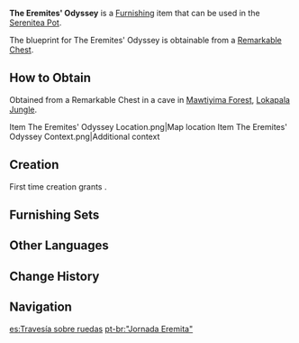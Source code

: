 {{Furnishing Infobox
|id             = 373360
|image          = Item The Eremites' Odyssey.png
|category       = Landscape
|subcategory    = Ornament
|quality        = 3
|adeptal_energy = 60
|load           = 45
|reduced_load   = 34
|description    = Mercenary groups that can operate for long periods of time out in the wild often have good planning capabilities, focusing on logistical operations for long-haul movements and tools that facilitate the transportation of materials. It was for this purpose that this agile cart was designed. Its body is made out of less dense [[Adhigama Wood]], with metal wheels on either side that possess high resistance against wear and tear, which allows them to operate on less-than-ideal roads for a long time.<br />These carts are often pulled by [[Sumpter Beast]]s, and in emergencies, a portion of the supplies onboard can be jettisoned to be moved by human hands instead. Sometimes, mercenaries will load heavy items onto these carts for strength training. It is said that [[Dehya|a certain mercenary]] with long black-and-golden hair can drag a full cartload faster than 90% of mercenaries can run at full tilt. She herself has given no credence to such rumors, claiming that such a scene would be "way too comical."
|mention        = Dehya
|blueprint      = Remarkable Chest
|source1        = 
}}
'''The Eremites' Odyssey''' is a [[Furnishing]] item that can be used in the [[Serenitea Pot]].

The blueprint for The Eremites' Odyssey is obtainable from a [[Remarkable Chest]].

==How to Obtain==
Obtained from a Remarkable Chest in a cave in [[Mawtiyima Forest]], [[Lokapala Jungle]].
<gallery>
Item The Eremites' Odyssey Location.png|Map location
Item The Eremites' Odyssey Context.png|Additional context
</gallery>

==Creation==
First time creation grants {{Item|Trust|24|x=60}}.
{{Recipe
|type = Creation
|time = 16h
|Adhigama Wood = 8
|White Iron Chunk = 4
|sort = Adhigama Wood;White Iron Chunk
}}

==Furnishing Sets==
{{Craft Usage}}

==Other Languages==
{{Other Languages
|default_hidden = 1
|en      = The Eremites' Odyssey
|zhs     = 「旅团的征轮」
|zhs_rm  = "Lǚtuán de Zhēnglún"
|zht     = 「旅團的征輪」
|zht_rm  = "Lǚtuán de Zhēnglún"
|ja      = 「旅団の戦車」
|ja_rm   = "Ryodan no Sensha"
|ko      = 「여단의 수레」
|ko_rm   = "Yeodan-ui Sure"
|es      = Travesía sobre ruedas
|fr      = Traversée des Érémites
|ru      = Одиссея Пустынников
|th      = "กงล้อแห่งกลุ่มคณะ"
|th_rm   = 
|vi      = Cuộc Chinh Phục Của Lữ Đoàn
|de      = „Odyssee der Brigaden“
|id      = Perjalanan Panjang Eremite
|pt      = "Jornada Eremita"
|tr      = Münzevilerin Yolculuğu
|it      = L'Odissea degli Eremiti
}}

==Change History==
{{Change History|3.0}}

==Navigation==
{{Furnishing Navbox|exterior}}

[[es:Travesía sobre ruedas]]
[[pt-br:"Jornada Eremita"]]